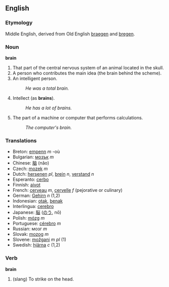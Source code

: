 ==English==
===Etymology===
Middle English, derived from Old English [[braegen]] and [[bregen]].
=== Noun ===
'''brain'''
#That part of the central nervous system of an animal located in the skull.
#A person who contributes the main idea (the brain behind the scheme).
#An intelligent person.
#:''He was a total brain.''
#Intellect (as '''brains''').
#:''He has a lot of brains.''
#The part of a machine or computer that performs calculations.
#:''The computer's brain.''

=== Translations ===
*Breton: [[empenn]] ''m'' -où
*Bulgarian: [[мозък]] ''m''
*Chinese: [[脑]] (nǎo)
*Czech: [[mozek]] ''m''
*Dutch: [[hersenen]] ''pl'', [[brein]] ''n'', [[verstand]] ''n''
*Esperanto: [[cerbo]]
*Finnish: [[aivot]]
*French: [[cerveau]] ''m'', [[cervelle]] ''f'' (pejorative or culinary)
*German: [[Gehirn]] ''n'' (1,2)
*Indonesian: [[otak]], [[benak]]
*Interlingua: [[cerebro]]
*Japanese: [[脳]] ([[のう]], nō)
*Polish: [[mózg]] ''m''
*Portuguese: [[cérebro]] ''m''
*Russian: мoзг  ''m''
*Slovak: [[mozog]]  ''m''
*Slovene: [[možgani]] ''m pl'' (1)
*Swedish: [[hjärna]] ''c'' (1,2)

=== Verb ===
'''brain'''
# (slang) To strike on the head.